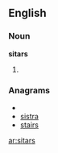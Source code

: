 {{also|Sitars}}
==English==

===Noun===
'''sitars'''

# {{plural of|[[sitar]]}}

===Anagrams===
* {{alphagram|airsst}}
* [[sistra#English|sistra]]
* [[stairs#English|stairs]]

[[ar:sitars]]